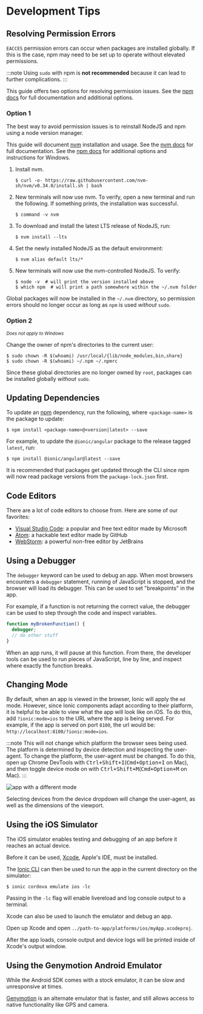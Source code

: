 # Development Tips

## Resolving Permission Errors

`EACCES` permission errors can occur when packages are installed globally. If this is the case, npm may need to be set up to operate without elevated permissions.

:::note
Using `sudo` with npm is **not recommended** because it can lead to further complications.
:::

This guide offers two options for resolving permission issues. See the [npm docs](https://docs.npmjs.com/resolving-eacces-permissions-errors-when-installing-packages-globally) for full documentation and additional options.

### Option 1

The best way to avoid permission issues is to reinstall NodeJS and npm using a node version manager.

This guide will document [nvm](https://github.com/nvm-sh/nvm) installation and usage. See the [nvm docs](https://github.com/nvm-sh/nvm#installation-and-update) for full documentation. See the [npm docs](https://docs.npmjs.com/downloading-and-installing-node-js-and-npm#using-a-node-version-manager-to-install-nodejs-and-npm) for additional options and instructions for Windows.

1. Install nvm.

   ```shell
   $ curl -o- https://raw.githubusercontent.com/nvm-sh/nvm/v0.34.0/install.sh | bash
   ```

1. New terminals will now use nvm. To verify, open a new terminal and run the following. If something prints, the installation was successful.

   ```shell
   $ command -v nvm
   ```

1. To download and install the latest LTS release of NodeJS, run:

   ```shell
   $ nvm install --lts
   ```

1. Set the newly installed NodeJS as the default environment:

   ```shell
   $ nvm alias default lts/*
   ```

1. New terminals will now use the nvm-controlled NodeJS. To verify:

   ```shell
   $ node -v  # will print the version installed above
   $ which npm  # will print a path somewhere within the ~/.nvm folder
   ```

Global packages will now be installed in the `~/.nvm` directory, so permission errors should no longer occur as long as `npm` is used _without_ `sudo`.

### Option 2

<small>
  <em>Does not apply to Windows</em>
</small>

Change the owner of npm's directories to the current user:

```shell
$ sudo chown -R $(whoami) /usr/local/{lib/node_modules,bin,share}
$ sudo chown -R $(whoami) ~/.npm ~/.npmrc
```

Since these global directories are no longer owned by `root`, packages can be installed globally _without_ `sudo`.

## Updating Dependencies

To update an [npm](https://www.npmjs.com/) dependency, run the following, where `<package-name>` is the package to update:

```shell
$ npm install <package-name>@<version|latest> --save
```

For example, to update the `@ionic/angular` package to the release tagged `latest`, run:

```shell
$ npm install @ionic/angular@latest --save
```

It is recommended that packages get updated through the CLI since npm will now read package versions from the `package-lock.json` first.

## Code Editors

There are a lot of code editors to choose from. Here are some of our favorites:

- [Visual Studio Code](https://code.visualstudio.com): a popular and free text editor made by Microsoft
- [Atom](https://atom.io): a hackable text editor made by GitHub
- [WebStorm](https://www.jetbrains.com/webstorm/): a powerful non-free editor by JetBrains

## Using a Debugger

The `debugger` keyword can be used to debug an app. When most browsers encounters a `debugger` statement, running of JavaScript is stopped, and the browser will load its debugger. This can be used to set "breakpoints" in the app.

For example, if a function is not returning the correct value, the debugger can be used to step through the code and inspect variables.

```javascript
function myBrokenFunction() {
  debugger;
  // do other stuff
}
```

When an app runs, it will pause at this function. From there, the developer tools can be used to run pieces of JavaScript, line by line, and inspect where exactly the function breaks.

## Changing Mode

By default, when an app is viewed in the browser, Ionic will apply the `md` mode. However, since Ionic components adapt according to their platform, it is helpful to be able to view what the app will look like on iOS. To do this, add `?ionic:mode=ios` to the URL where the app is being served. For example, if the app is served on port `8100`, the url would be: `http://localhost:8100/?ionic:mode=ios`.

:::note
This will not change which platform the browser sees being used. The platform is determined by device detection and inspecting the user-agent. To change the platform, the user-agent must be changed. To do this, open up Chrome DevTools with <kbd>Ctrl+Shift+I</kbd>(<kbd>Cmd+Option+I</kbd> on Mac), and then toggle device mode on with <kbd>Ctrl+Shift+M</kbd>(<kbd>Cmd+Option+M</kbd> on Mac).
:::

![app with a different mode](./_assets/img/change-device-platform.png)

Selecting devices from the device dropdown will change the user-agent, as well as the dimensions of the viewport.

## Using the iOS Simulator

The iOS simulator enables testing and debugging of an app before it reaches an actual device.

Before it can be used, [Xcode](https://developer.apple.com/xcode/download/), Apple's IDE, must be installed.

The [Ionic CLI](../cli.mdx) can then be used to run the app in the current directory on the simulator:

```shell
$ ionic cordova emulate ios -lc
```

Passing in the `-lc` flag will enable livereload and log console output to a terminal.

Xcode can also be used to launch the emulator and debug an app.

Open up Xcode and open `../path-to-app/platforms/ios/myApp.xcodeproj`.

After the app loads, console output and device logs will be printed inside of Xcode's output window.

## Using the Genymotion Android Emulator

While the Android SDK comes with a stock emulator, it can be slow and unresponsive at times.

[Genymotion](https://www.genymotion.com) is an alternate emulator that is faster, and still allows access to native functionality like GPS and camera.
